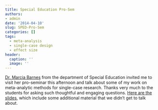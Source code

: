 ```yaml
---
title: Special Education Pro-Sem
authors:
- admin
date: '2014-04-10'
slug: SPED-Pro-Sem
categories: []
tags:
  - meta-analysis
  - single-case design
  - effect size
header:
  caption: ''
  image: ''
---
```


[Dr. Marcia Barnes](http://www.edb.utexas.edu/education/departments/sped/about/fac_dir/barnes/) from the department of Special Education invited me to visit her pro-seminar this afternoon and talk about some of my work on meta-analytic methods for single-case research. Thanks very much to the students for asking such thoughtful and engaging questions. [Here are the slides](/files/Barnes-Pro-Sem-2014-04-10.pdf), which include some additional material that we didn't get to talk about.
